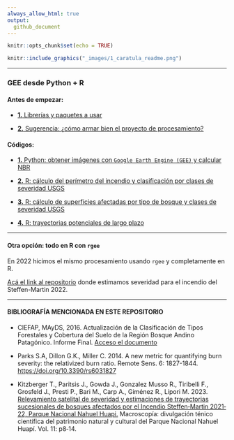 ```yaml
---
always_allow_html: true
output:
  github_document
---
```


```r
knitr::opts_chunk$set(echo = TRUE)
```

```r

knitr::include_graphics("_images/1_caratula_readme.png")

```

----------------------------------------

### **GEE desde Python + R**

#### **Antes de empezar:**

- [**1.** Librerías y paquetes a usar](https://github.com/romina-gonzalez-musso/Severidad_incendios/blob/main/_mds/4_Librerias.md)

- [**2.** Sugerencia: ¿cómo armar bien el proyecto de procesamiento?](https://github.com/romina-gonzalez-musso/Severidad_incendios/blob/main/_mds/5_Proyecto.md)

#### **Códigos:**

- [**1.** Python: obtener imágenes con `Google Earth Engine (GEE)` y calcular NBR](https://github.com/romina-gonzalez-musso/Severidad_incendios/tree/main/_mds/1_Python_notebooks_GEE.md)

- [**2.** R: cálculo del perímetro del incendio y clasificación por clases de severidad USGS](https://github.com/romina-gonzalez-musso/Severidad_incendios/blob/main/_mds/2_R_perimetro_superficies.md)

- [**3.** R: cálculo de superficies afectadas por tipo de bosque y clases de severidad USGS](https://github.com/romina-gonzalez-musso/Severidad_incendios/blob/main/_mds/3_R_Supeficies_tipo_ftal.md)

- [**4.** R: trayectorias potenciales de largo plazo](https://github.com/romina-gonzalez-musso/Severidad_incendios/blob/main/_mds/6_R_Regeneracion_perdida_potencial.md)

---

#### **Otra opción: todo en R con `rgee`**

En 2022 hicimos el mismo procesamiento usando `rgee` y completamente en R. 

[Acá el link al repositorio](https://github.com/romina-gonzalez-musso/Severidad_Incendio-Steffen-Martin22?tab=readme-ov-file) donde estimamos severidad para el incendio del Steffen-Martin 2022. 

---

#### **BIBLIOGRAFÍA MENCIONADA EN ESTE REPOSITORIO**

- CIEFAP, MAyDS, 2016. Actualización de la Clasificación de Tipos Forestales y Cobertura del Suelo de la Región Bosque Andino Patagónico. Informe Final. [Acceso el documento](https://www.argentina.gob.ar/sites/default/files/informe_final_ccs_bap_20160712.pdf)

- Parks S.A, Dillon G.K., Miller C. 2014. A new metric for quantifying burn severity: the relativized burn ratio. Remote Sens. 6: 1827-1844. [https://doi.org/10.3390/rs6031827](https://doi.org/10.3390/rs6031827)

- Kitzberger T., Paritsis J., Gowda J., Gonzalez Musso R., Tiribelli F., Grosfeld J., Presti P., Bari M., Carp A., Giménez R., Lípori M. 2023. [Relevamiento satelital de severidad y estimaciones de trayectorias sucesionales de bosques afectados por el Incendio Steffen‐Martin 2021‐22, Parque Nacional Nahuel Huapi.](https://www.nahuelhuapi.gov.ar/multimedios/macroscopia_11.pdf) Macroscopía: divulgación ténico científica del patrimonio natural y cultural del Parque Nacional Nahuel Huapí. Vol. 11: p8‐14.
